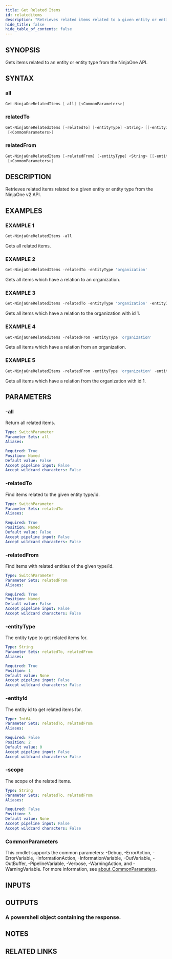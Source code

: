 ```yaml
---
title: Get Related Items
id: relateditems
description: "Retrieves related items related to a given entity or entity type from the NinjaOne v2 API."
hide_title: false
hide_table_of_contents: false
---
```


## SYNOPSIS

Gets items related to an entity or entity type from the NinjaOne API.

## SYNTAX

### all

```powershell
Get-NinjaOneRelatedItems [-all] [<CommonParameters>]
```

### relatedTo

```powershell
Get-NinjaOneRelatedItems [-relatedTo] [-entityType] <String> [[-entityId] <Int64>] [[-scope] <String>]
 [<CommonParameters>]
```

### relatedFrom

```powershell
Get-NinjaOneRelatedItems [-relatedFrom] [-entityType] <String> [[-entityId] <Int64>] [[-scope] <String>]
 [<CommonParameters>]
```

## DESCRIPTION

Retrieves related items related to a given entity or entity type from the NinjaOne v2 API.

## EXAMPLES

### EXAMPLE 1

```powershell
Get-NinjaOneRelatedItems -all
```

Gets all related items.

### EXAMPLE 2

```powershell
Get-NinjaOneRelatedItems -relatedTo -entityType 'organization'
```

Gets all items which have a relation to an organization.

### EXAMPLE 3

```powershell
Get-NinjaOneRelatedItems -relatedTo -entityType 'organization' -entityId 1
```

Gets all items which have a relation to the organization with id 1.

### EXAMPLE 4

```powershell
Get-NinjaOneRelatedItems -relatedFrom -entityType 'organization'
```

Gets all items which have a relation from an organization.

### EXAMPLE 5

```powershell
Get-NinjaOneRelatedItems -relatedFrom -entityType 'organization' -entityId 1
```

Gets all items which have a relation from the organization with id 1.

## PARAMETERS

### -all

Return all related items.

```yaml
Type: SwitchParameter
Parameter Sets: all
Aliases:

Required: True
Position: Named
Default value: False
Accept pipeline input: False
Accept wildcard characters: False
```

### -relatedTo

Find items related to the given entity type/id.

```yaml
Type: SwitchParameter
Parameter Sets: relatedTo
Aliases:

Required: True
Position: Named
Default value: False
Accept pipeline input: False
Accept wildcard characters: False
```

### -relatedFrom

Find items with related entities of the given type/id.

```yaml
Type: SwitchParameter
Parameter Sets: relatedFrom
Aliases:

Required: True
Position: Named
Default value: False
Accept pipeline input: False
Accept wildcard characters: False
```

### -entityType

The entity type to get related items for.

```yaml
Type: String
Parameter Sets: relatedTo, relatedFrom
Aliases:

Required: True
Position: 1
Default value: None
Accept pipeline input: False
Accept wildcard characters: False
```

### -entityId

The entity id to get related items for.

```yaml
Type: Int64
Parameter Sets: relatedTo, relatedFrom
Aliases:

Required: False
Position: 2
Default value: 0
Accept pipeline input: False
Accept wildcard characters: False
```

### -scope

The scope of the related items.

```yaml
Type: String
Parameter Sets: relatedTo, relatedFrom
Aliases:

Required: False
Position: 3
Default value: None
Accept pipeline input: False
Accept wildcard characters: False
```

### CommonParameters

This cmdlet supports the common parameters: -Debug, -ErrorAction, -ErrorVariable, -InformationAction, -InformationVariable, -OutVariable, -OutBuffer, -PipelineVariable, -Verbose, -WarningAction, and -WarningVariable. For more information, see [about_CommonParameters](http://go.microsoft.com/fwlink/?LinkID=113216).

## INPUTS

## OUTPUTS

### A powershell object containing the response.

## NOTES

## RELATED LINKS
